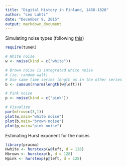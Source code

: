 ```yaml
---
title: "Digital History in Finland, 1488-1828"
author: "Leo Lahti"
date: "December 9, 2015"
output: markdown_document
---
```


Simulating noise types (following [this](http://stackoverflow.com/questions/8697567/how-to-simulate-pink-noise-in-r))

```r
require(tuneR)

# White noise
w <- noise(kind = c("white"))

# Brown noise is integrated white noise
# (ie. random walk)
# Use same time series length as in the other series
b <- cumsum(rnorm(length(w@left)))

# Pink noise
p <- noise(kind = c("pink"))

# Visualize
par(mfrow=c(3,1))
plot(w,main="white noise")
plot(b,main="brown noise")
plot(p,main="pink noise")
```

Estimating Hurst exponent for the noises

```r
library(pracma)
Hwhite <- hurstexp(w@left, d = 128)
Hbrown <- hurstexp(b, d = 128)
Hpink <- hurstexp(p@left, d = 128)
```



